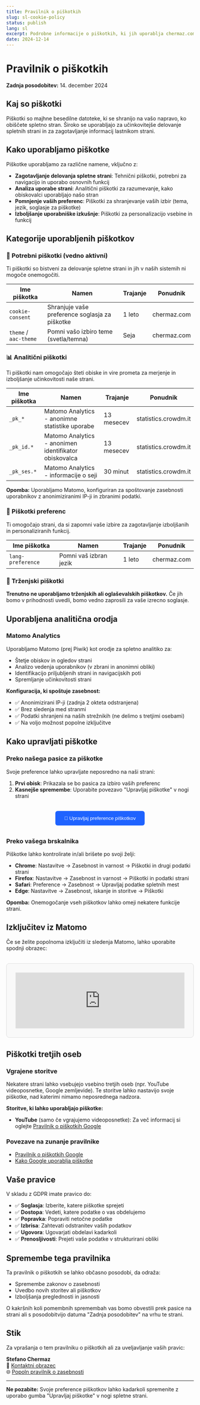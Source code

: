 ```yaml
---
title: Pravilnik o piškotkih
slug: sl-cookie-policy
status: publish
lang: sl
excerpt: Podrobne informacije o piškotkih, ki jih uporablja chermaz.com in kako upravljati vaše preference
date: 2024-12-14
---
```


<div class="content-large">

# Pravilnik o piškotkih

**Zadnja posodobitev:** 14. december 2024

## Kaj so piškotki

Piškotki so majhne besedilne datoteke, ki se shranijo na vašo napravo, ko obiščete spletno stran. Široko se uporabljajo za učinkovitejše delovanje spletnih strani in za zagotavljanje informacij lastnikom strani.

## Kako uporabljamo piškotke

Piškotke uporabljamo za različne namene, vključno z:

- **Zagotavljanje delovanja spletne strani**: Tehnični piškotki, potrebni za navigacijo in uporabo osnovnih funkcij
- **Analiza uporabe strani**: Analitični piškotki za razumevanje, kako obiskovalci uporabljajo našo stran
- **Pomnjenje vaših preferenc**: Piškotki za shranjevanje vaših izbir (tema, jezik, soglasje za piškotke)
- **Izboljšanje uporabniške izkušnje**: Piškotki za personalizacijo vsebine in funkcij

## Kategorije uporabljenih piškotkov

### 🔧 Potrebni piškotki (vedno aktivni)

Ti piškotki so bistveni za delovanje spletne strani in jih v naših sistemih ni mogoče onemogočiti.

| Ime piškotka | Namen | Trajanje | Ponudnik |
|--------------|-------|----------|----------|
| `cookie-consent` | Shranjuje vaše preference soglasja za piškotke | 1 leto | chermaz.com |
| `theme` / `aac-theme` | Pomni vašo izbiro teme (svetla/temna) | Seja | chermaz.com |

### 📊 Analitični piškotki

Ti piškotki nam omogočajo šteti obiske in vire prometa za merjenje in izboljšanje učinkovitosti naše strani.

| Ime piškotka | Namen | Trajanje | Ponudnik |
|--------------|-------|----------|----------|
| `_pk_*` | Matomo Analytics - anonimne statistike uporabe | 13 mesecev | statistics.crowdm.it |
| `_pk_id.*` | Matomo Analytics - anonimen identifikator obiskovalca | 13 mesecev | statistics.crowdm.it |
| `_pk_ses.*` | Matomo Analytics - informacije o seji | 30 minut | statistics.crowdm.it |

**Opomba:** Uporabljamo Matomo, konfiguriran za spoštovanje zasebnosti uporabnikov z anonimiziranimi IP-ji in zbranimi podatki.

### 📱 Piškotki preferenc

Ti omogočajo strani, da si zapomni vaše izbire za zagotavljanje izboljšanih in personaliziranih funkcij.

| Ime piškotka | Namen | Trajanje | Ponudnik |
|--------------|-------|----------|----------|
| `lang-preference` | Pomni vaš izbran jezik | 1 leto | chermaz.com |

### 📢 Trženjski piškotki

**Trenutno ne uporabljamo trženjskih ali oglaševalskih piškotkov.** Če jih bomo v prihodnosti uvedli, bomo vedno zaprosili za vaše izrecno soglasje.

## Uporabljena analitična orodja

### Matomo Analytics

Uporabljamo Matomo (prej Piwik) kot orodje za spletno analitiko za:

- Štetje obiskov in ogledov strani
- Analizo vedenja uporabnikov (v zbrani in anonimni obliki)
- Identifikacijo priljubljenih strani in navigacijskih poti
- Spremljanje učinkovitosti strani

**Konfiguracija, ki spoštuje zasebnost:**
- ✅ Anonimizirani IP-ji (zadnja 2 okteta odstranjena)
- ✅ Brez sledenja med stranmi
- ✅ Podatki shranjeni na naših strežnikih (ne delimo s tretjimi osebami)
- ✅ Na voljo možnost popolne izključitve

## Kako upravljati piškotke

### Preko našega pasice za piškotke

Svoje preference lahko upravljate neposredno na naši strani:

1. **Prvi obisk**: Prikazala se bo pasica za izbiro vaših preferenc
2. **Kasnejše spremembe**: Uporabite povezavo "Upravljaj piškotke" v nogi strani

<div style="margin: 2rem 0; text-align: center;">
  <button 
    onclick="if(typeof showCookiePreferences === 'function') { showCookiePreferences(); } else { alert('Funkcija ni na voljo. Prosimo, ponovno naložite stran in poskusite znova.'); }" 
    style="background: #1f63ff; color: white; padding: 0.75rem 1.5rem; border: none; border-radius: 6px; font-weight: 500; cursor: pointer;"
  >
    🍪 Upravljaj preference piškotkov
  </button>
</div>

### Preko vašega brskalnika

Piškotke lahko kontrolirate in/ali brišete po svoji želji:

- **Chrome**: Nastavitve → Zasebnost in varnost → Piškotki in drugi podatki strani
- **Firefox**: Nastavitve → Zasebnost in varnost → Piškotki in podatki strani
- **Safari**: Preference → Zasebnost → Upravljaj podatke spletnih mest
- **Edge**: Nastavitve → Zasebnost, iskanje in storitve → Piškotki

**Opomba:** Onemogočanje vseh piškotkov lahko omeji nekatere funkcije strani.

## Izključitev iz Matomo

Če se želite popolnoma izključiti iz sledenja Matomo, lahko uporabite spodnji obrazec:

<div style="border: 1px solid #ddd; border-radius: 8px; padding: 1.5rem; margin: 2rem 0; background: #f9f9f9;">
  <iframe 
    style="border: 0; height: 150px; width: 100%;" 
    src="https://statistics.crowdm.it/index.php?module=CoreAdminHome&action=optOut&language=sl&backgroundColor=f9f9f9&fontColor=333&fontSize=16px&fontFamily=Arial"
    title="Izključitev iz Matomo Analytics"
  ></iframe>
</div>

## Piškotki tretjih oseb

### Vgrajene storitve

Nekatere strani lahko vsebujejo vsebino tretjih oseb (npr. YouTube videoposnetke, Google zemljevide). Te storitve lahko nastavijo svoje piškotke, nad katerimi nimamo neposrednega nadzora.

**Storitve, ki lahko uporabljajo piškotke:**
- **YouTube** (samo če vgrajujemo videoposnetke): Za več informacij si oglejte [Pravilnik o piškotkih Google](https://policies.google.com/technologies/cookies)

### Povezave na zunanje pravilnike

- [Pravilnik o piškotkih Google](https://policies.google.com/technologies/cookies)
- [Kako Google uporablja piškotke](https://policies.google.com/technologies/partner-sites)

## Vaše pravice

V skladu z GDPR imate pravico do:

- ✅ **Soglasja**: Izberite, katere piškotke sprejeti
- ✅ **Dostopa**: Vedeti, katere podatke o vas obdelujemo
- ✅ **Popravka**: Popraviti netočne podatke
- ✅ **Izbrisa**: Zahtevati odstranitev vaših podatkov
- ✅ **Ugovora**: Ugovarjati obdelavi kadarkoli
- ✅ **Prenosljivosti**: Prejeti vaše podatke v strukturirani obliki

## Spremembe tega pravilnika

Ta pravilnik o piškotkih se lahko občasno posodobi, da odraža:

- Spremembe zakonov o zasebnosti
- Uvedbo novih storitev ali piškotkov
- Izboljšanja preglednosti in jasnosti

O kakršnih koli pomembnih spremembah vas bomo obvestili prek pasice na strani ali s posodobitvijo datuma "Zadnja posodobitev" na vrhu te strani.

## Stik

Za vprašanja o tem pravilniku o piškotkih ali za uveljavljanje vaših pravic:

**Stefano Chermaz**  
📧 [Kontaktni obrazec](/sl/contact/)  
🌐 [Popoln pravilnik o zasebnosti](/sl/privacy/)

---

**Ne pozabite:** Svoje preference piškotkov lahko kadarkoli spremenite z uporabo gumba "Upravljaj piškotke" v nogi spletne strani.

</div>
